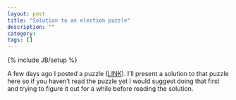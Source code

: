 ```yaml
---
layout: post
title: "Solution to an election puzzle"
description: ""
category: 
tags: []
---
```

{% include JB/setup %}

A few days ago I posted a puzzle ([LINK](http://dasonk.github.com/puzzle/2012/11/12/An-election-puzzle/)).  I'll present a solution to that puzzle here so if you haven't read the puzzle yet I would suggest doing that first and trying to figure it out for a while before reading the solution.

